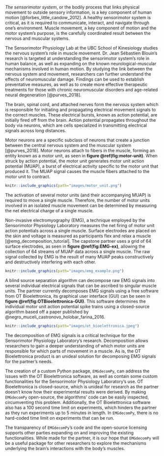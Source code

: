 *The sensorimotor system*, or the bodily process that links physical movement to outside sensory information, is a key component of human motion [@forbes_little_candow_2012]. A healthy sensorimotor system is critical, as it is required to communicate, interact, and navigate through one's environment. Muscle movement, a key component of motion and the motor system's purpose, is the carefully coordinated result between the nervous and muscular systems.

The Sensorimotor Physiology Lab at the UBC School of Kinesiology studies the nervous system's role in muscle movement. Dr. Jean Sébastien Blouin's research is targeted at understanding the sensorimotor system's role in human balance, as well as expanding on the known neurological-muscular mechanisms involved in human motion. By studying the link between the nervous system and movement, researchers can further understand the effects of neuromuscular damage. Findings can be used to establish preventative measures, as well as to create more effective therapeutic treatments for those with chronic neuromuscular disorders and age-related neural degeneration [@purves_2018].

The brain, spinal cord, and attached nerves form the nervous system which is responsible for initiating and propagating electrical movement signals to the correct muscles. These electrical bursts, known as action potential, are initially fired off from the brain. Action potential propagates throughout the body via neurons, which are cells specialized in transmitting electrical signals across long distances.

Motor neurons are a specific subclass of neurons that create a junction between the central nervous system and the muscular system [@purves_2018]. Motor neurons attach to fibers in the muscle, forming an entity known as a motor unit, as seen in **figure \@ref(fig:motor-unit)**. When struck by action potential, the motor unit generates motor unit action potential (MUAP), a burst of electrical activity specific to the motor unit that produced it. The MUAP signal causes the muscle fibers attached to the motor unit to contract.

```r
knitr::include_graphics(path="images/motor_unit.png")
```

The activation of several motor units (and their accompanying MUAP) is required to move a single muscle. Therefore, the number of motor units involved in an isolated muscle movement can be determined by measuring the net electrical charge of a single muscle.

Non-invasive electromyography (EMG), a technique employed by the Sensorimotor Physiology Laboratory measures the net firing of motor unit action potentials across a single muscle. Surface electrodes are placed on the skin and voltage is measured as participants flex and relax a muscle [@emg_decomposition_tutorial]. The capstone partner uses a grid of 64 surface electrodes, as seen in **figure \@ref(fig:EMG-ex)**, allowing the collection of 64 streams of MUAP data across a single muscle. The raw signal collected by EMG is the result of many MUAP peaks constructively and destructively interfering with each other.

```r
knitr::include_graphics(path="images/emg_example.png")
```

A blind source separation algorithm can decompose raw EMG signals into several individual electrical signals that can be ascribed to singular muscle units. The partner currently decomposes EMG signals using a free software from OT Bioelettronica, its graphical user interface (GUI) can be seen in **figure \@ref(fig:OTBioelettronica-GUI)**. This software determines the individual motor unit action potential spike trains using a closed-source algorithm based off a paper published by @negro_muceli_castronovo_holobar_farina_2016.

```r
knitr::include_graphics(path="images/ot_bioelettronica.jpeg")
```

The decomposition of EMG signals is a critical technique for the Sensorimotor Physiology Laboratory's research. Decomposition allows researchers to gain a deeper understanding of which motor units are responsible for which parts of movement in a muscle. As is, the OT Bioelettronica product is an unideal solution for decomposing EMG signals for the partner's needs.

The creation of a custom Python package, `EMGdecomPy`, can address the issues with the OT Bioelettronica software, as well as contain some custom functionalities for the Sensorimotor Physiology Laboratory’s use. OT Bioelettronica is closed-source, which is unideal for research as the partner doesn’t know how their experimental results were derived. By making  `EMGdecomPy` open-source,  the algorithms’ code can be easily inspected, circumventing this problem. Additionally, the OT Bioelettronica software also has a 100 second time limit on experiments, which hinders the partner as they run experiments up to 5 minutes in length. In `EMGdecomPy`, there is no hard-coded time limit on experiments that can be run.

The transparency of `EMGdecomPy`'s code and the open-source licensing supports other parties expanding on and improving the existing functionalities. While made for the partner, it is our hope that `EMGdecomPy` will be a useful package for other researchers to explore the mechanisms underlying the brain's interactions with the body's muscles.
